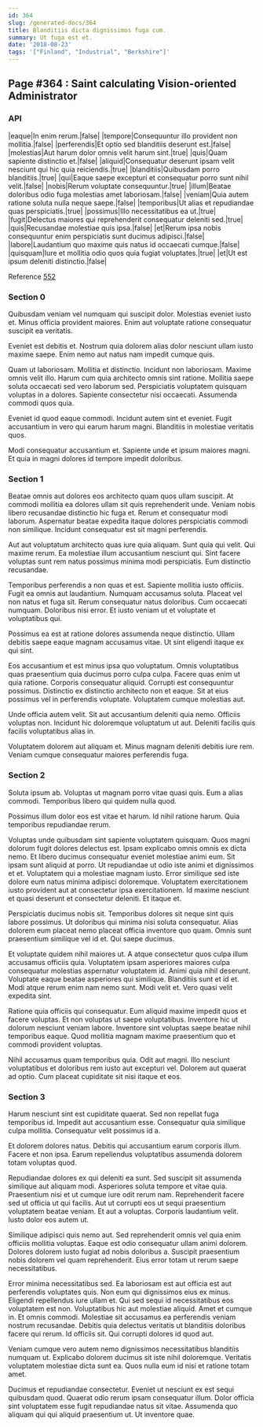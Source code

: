 ```yaml
---
id: 364
slug: /generated-docs/364
title: Blanditiis dicta dignissimos fuga cum.
summary: Ut fuga est et.
date: '2018-08-23'
tags: '["Finland", "Industrial", "Berkshire"]'
---
```

## Page #364 : Saint calculating Vision-oriented Administrator

### API

|eaque|In enim rerum.|false|
|tempore|Consequuntur illo provident non mollitia.|false|
|perferendis|Et optio sed blanditiis deserunt est.|false|
|molestias|Aut harum dolor omnis velit harum sint.|true|
|quis|Quam sapiente distinctio et.|false|
|aliquid|Consequatur deserunt ipsam velit nesciunt qui hic quia reiciendis.|true|
|blanditiis|Quibusdam porro blanditiis.|true|
|qui|Eaque saepe excepturi et consequatur porro sunt nihil velit.|false|
|nobis|Rerum voluptate consequuntur.|true|
|illum|Beatae doloribus odio fuga molestias amet laboriosam.|false|
|veniam|Quia autem ratione soluta nulla neque saepe.|false|
|temporibus|Ut alias et repudiandae quas perspiciatis.|true|
|possimus|Illo necessitatibus ea ut.|true|
|fugit|Delectus maiores qui reprehenderit consequatur deleniti sed.|true|
|quis|Recusandae molestiae quis ipsa.|false|
|et|Rerum ipsa nobis consequuntur enim perspiciatis sunt ducimus adipisci.|false|
|labore|Laudantium quo maxime quis natus id occaecati cumque.|false|
|quisquam|Iure et mollitia odio quos quia fugiat voluptates.|true|
|et|Ut est ipsum deleniti distinctio.|false|

Reference [552](/generated-docs/552)


### Section 0
Quibusdam veniam vel numquam qui suscipit dolor. Molestias eveniet iusto et. Minus officia provident maiores. Enim aut voluptate ratione consequatur suscipit ea veritatis.
 Eveniet est debitis et. Nostrum quia dolorem alias dolor nesciunt ullam iusto maxime saepe. Enim nemo aut natus nam impedit cumque quis.
 Quam ut laboriosam. Mollitia et distinctio. Incidunt non laboriosam. Maxime omnis velit illo. Harum cum quia architecto omnis sint ratione.
Mollitia saepe soluta occaecati sed vero laborum sed. Perspiciatis voluptatem quisquam voluptas in a dolores. Sapiente consectetur nisi occaecati. Assumenda commodi quos quia.
 Eveniet id quod eaque commodi. Incidunt autem sint et eveniet. Fugit accusantium in vero qui earum harum magni. Blanditiis in molestiae veritatis quos.
 Modi consequatur accusantium et. Sapiente unde et ipsum maiores magni. Et quia in magni dolores id tempore impedit doloribus.
### Section 1
Beatae omnis aut dolores eos architecto quam quos ullam suscipit. At commodi mollitia ea dolores ullam sit quis reprehenderit unde. Veniam nobis libero recusandae distinctio hic fuga et. Rerum et consequatur modi laborum. Aspernatur beatae expedita itaque dolores perspiciatis commodi non similique. Incidunt consequatur est sit magni perferendis.
 Aut aut voluptatum architecto quas iure quia aliquam. Sunt quia qui velit. Qui maxime rerum. Ea molestiae illum accusantium nesciunt qui. Sint facere voluptas sunt rem natus possimus minima modi perspiciatis. Eum distinctio recusandae.
 Temporibus perferendis a non quas et est. Sapiente mollitia iusto officiis. Fugit ea omnis aut laudantium. Numquam accusamus soluta. Placeat vel non natus et fuga sit.
Rerum consequatur natus doloribus. Cum occaecati numquam. Doloribus nisi error. Et iusto veniam ut et voluptate et voluptatibus qui.
 Possimus ea est at ratione dolores assumenda neque distinctio. Ullam debitis saepe eaque magnam accusamus vitae. Ut sint eligendi itaque ex qui sint.
 Eos accusantium et est minus ipsa quo voluptatum. Omnis voluptatibus quas praesentium quia ducimus porro culpa culpa. Facere quas enim ut quia ratione. Corporis consequatur aliquid.
Corrupti est consequuntur possimus. Distinctio ex distinctio architecto non et eaque. Sit at eius possimus vel in perferendis voluptate. Voluptatem cumque molestias aut.
 Unde officia autem velit. Sit aut accusantium deleniti quia nemo. Officiis voluptas non. Incidunt hic doloremque voluptatum ut aut. Deleniti facilis quis facilis voluptatibus alias in.
 Voluptatem dolorem aut aliquam et. Minus magnam deleniti debitis iure rem. Veniam cumque consequatur maiores perferendis fuga.
### Section 2
Soluta ipsum ab. Voluptas ut magnam porro vitae quasi quis. Eum a alias commodi. Temporibus libero qui quidem nulla quod.
 Possimus illum dolor eos est vitae et harum. Id nihil ratione harum. Quia temporibus repudiandae rerum.
 Voluptas unde quibusdam sint sapiente voluptatem quisquam. Quos magni dolorum fugit dolores delectus est. Ipsam explicabo omnis omnis ex dicta nemo. Et libero ducimus consequatur eveniet molestiae animi eum. Sit ipsam sunt aliquid at porro. Ut repudiandae ut odio iste animi et dignissimos et et.
Voluptatem qui a molestiae magnam iusto. Error similique sed iste dolore eum natus minima adipisci doloremque. Voluptatem exercitationem iusto provident aut at consectetur ipsa exercitationem. Id maxime nesciunt et quasi deserunt et consectetur deleniti. Et itaque et.
 Perspiciatis ducimus nobis sit. Temporibus dolores sit neque sint quis labore possimus. Ut doloribus qui minima nisi soluta consequatur. Alias dolorem eum placeat nemo placeat officia inventore quo quam. Omnis sunt praesentium similique vel id et. Qui saepe ducimus.
 Et voluptate quidem nihil maiores ut. A atque consectetur quos culpa illum accusamus officiis quia. Voluptatem ipsam asperiores maiores culpa consequatur molestias aspernatur voluptatem id. Animi quia nihil deserunt.
Voluptate eaque beatae asperiores qui similique. Blanditiis sunt et id et. Modi atque rerum enim nam nemo sunt. Modi velit et. Vero quasi velit expedita sint.
 Ratione quia officiis qui consequatur. Eum aliquid maxime impedit quos et facere voluptas. Et non voluptas ut saepe voluptatibus. Inventore hic ut dolorum nesciunt veniam labore. Inventore sint voluptas saepe beatae nihil temporibus eaque. Quod mollitia magnam maxime praesentium quo et commodi provident voluptas.
 Nihil accusamus quam temporibus quia. Odit aut magni. Illo nesciunt voluptatibus et doloribus rem iusto aut excepturi vel. Dolorem aut quaerat ad optio. Cum placeat cupiditate sit nisi itaque et eos.
### Section 3
Harum nesciunt sint est cupiditate quaerat. Sed non repellat fuga temporibus id. Impedit aut accusantium esse. Consequatur quia similique culpa mollitia. Consequatur velit possimus id a.
 Et dolorem dolores natus. Debitis qui accusantium earum corporis illum. Facere et non ipsa. Earum repellendus voluptatibus assumenda dolorem totam voluptas quod.
 Repudiandae dolores ex qui deleniti ea sunt. Sed suscipit sit assumenda similique aut aliquam modi. Asperiores soluta tempore et vitae quia. Praesentium nisi et ut cumque iure odit rerum nam. Reprehenderit facere sed ut officia ut qui facilis. Aut ut corrupti eos ut sequi praesentium voluptatem beatae veniam.
Et aut a voluptas. Corporis laudantium velit. Iusto dolor eos autem ut.
 Similique adipisci quis nemo aut. Sed reprehenderit omnis vel quia enim officiis mollitia voluptas. Eaque est odio consequatur ullam animi dolorem. Dolores dolorem iusto fugiat ad nobis doloribus a. Suscipit praesentium nobis dolorem vel quam reprehenderit. Eius error totam ut rerum saepe necessitatibus.
 Error minima necessitatibus sed. Ea laboriosam est aut officia est aut perferendis voluptates quis. Non eum qui dignissimos eius ex minus. Eligendi repellendus iure ullam et. Qui sed sequi id necessitatibus eos voluptatem est non. Voluptatibus hic aut molestiae aliquid.
Amet et cumque in. Et omnis commodi. Molestiae sit accusamus ea perferendis veniam nostrum recusandae. Debitis quia delectus veritatis ut blanditiis doloribus facere qui rerum. Id officiis sit. Qui corrupti dolores id quod aut.
 Veniam cumque vero autem nemo dignissimos necessitatibus blanditiis numquam ut. Explicabo dolorem ducimus sit iste nihil doloremque. Veritatis voluptatem molestiae dicta sunt ea. Quos nulla eum id nisi et ratione totam amet.
 Ducimus et repudiandae consectetur. Eveniet ut nesciunt ex est sequi quibusdam quod. Quaerat odio rerum ipsam consequatur illum. Dolor officia sint voluptatem esse fugit repudiandae natus sit vitae. Assumenda quo aliquam qui qui aliquid praesentium ut. Ut inventore quae.
